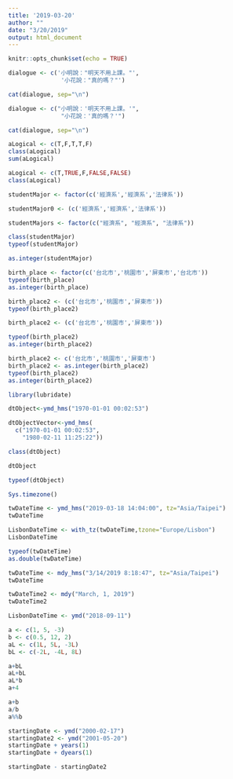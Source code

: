 ```yaml
---
title: '2019-03-20'
author: ""
date: "3/20/2019"
output: html_document
---
```


```r
knitr::opts_chunk$set(echo = TRUE)
```

```r
dialogue <- c('小明說："明天不用上課。"',
               '小花說："真的嗎？"')

cat(dialogue, sep="\n")
```

```r
dialogue <- c("小明說：'明天不用上課。'",
               "小花說：'真的嗎？'")

cat(dialogue, sep="\n")
```

```r
aLogical <- c(T,F,T,T,F)
class(aLogical)
sum(aLogical)
```

```r
aLogical <- c(T,TRUE,F,FALSE,FALSE)
class(aLogical)
```

```r
studentMajor <- factor(c('經濟系','經濟系','法律系'))
```
```r
studentMajor0 <- (c('經濟系','經濟系','法律系'))
```

```r
studentMajors <- factor(c("經濟系", "經濟系", "法律系"))
```

```r
class(studentMajor)
typeof(studentMajor)
```
```r
as.integer(studentMajor)
```

```r
birth_place <- factor(c('台北市','桃園市','屏東市','台北市'))
typeof(birth_place)
as.integer(birth_place)
```

```r
birth_place2 <- (c('台北市','桃園市','屏東市'))
typeof(birth_place2)
```

```r
birth_place2 <- (c('台北市','桃園市','屏東市'))

typeof(birth_place2)
as.integer(birth_place2)
```

```r
birth_place2 <- c('台北市','桃園市','屏東市')
birth_place2 <- as.integer(birth_place2)
typeof(birth_place2)
as.integer(birth_place2)
```
```r
library(lubridate)
```

```r
dtObject<-ymd_hms("1970-01-01 00:02:53") 
```
```r
dtObjectVector<-ymd_hms(
  c("1970-01-01 00:02:53",
    "1980-02-11 11:25:22"))
```

```r
class(dtObject)
```

```r
dtObject
```
```r
typeof(dtObject)
```
```r
Sys.timezone()
```
```r
twDateTime <- ymd_hms("2019-03-18 14:04:00", tz="Asia/Taipei")
twDateTime
```

```r
LisbonDateTime <- with_tz(twDateTime,tzone="Europe/Lisbon")
LisbonDateTime
```

```r
typeof(twDateTime)
as.double(twDateTime)
```
```r
twDateTime <- mdy_hms("3/14/2019 8:18:47", tz="Asia/Taipei")
twDateTime
```
```r
twDateTime2 <- mdy("March, 1, 2019")
twDateTime2
```
```r
LisbonDateTime <- ymd("2018-09-11")
```

```r
a <- c(1, 5, -3)
b <- c(0.5, 12, 2)
aL <- c(1L, 5L, -3L)
bL <- c(-2L, -4L, 8L)

a+bL
aL+bL
aL*b
a+4
```
```r
a+b
a/b
a%%b
```
```r
startingDate <- ymd("2000-02-17")
startingDate2 <- ymd("2001-05-20")
startingDate + years(1)
startingDate + dyears(1)
```
```r
startingDate - startingDate2
```

